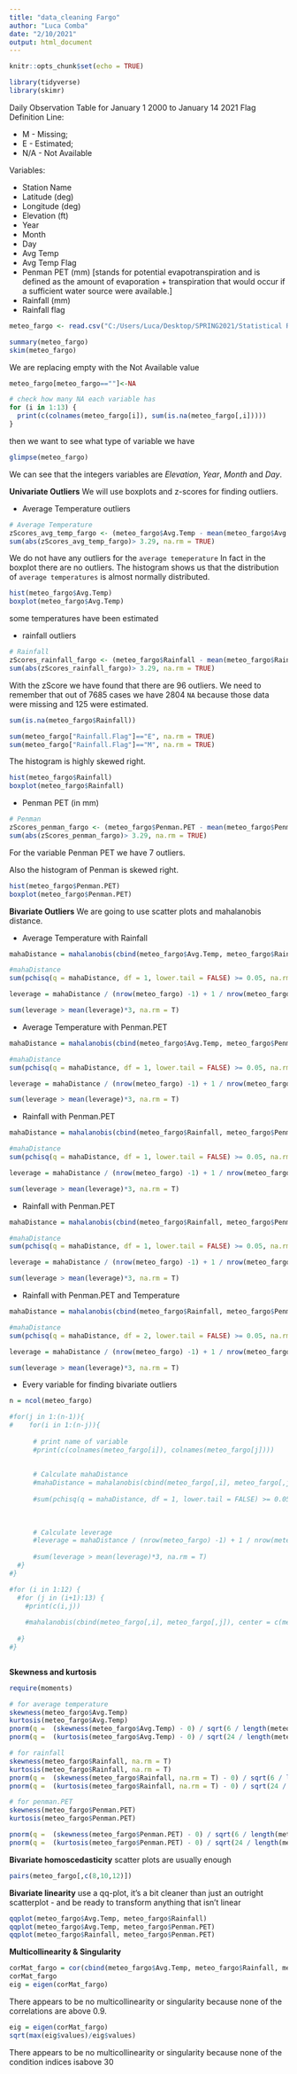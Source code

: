 ```yaml
---
title: "data_cleaning Fargo"
author: "Luca Comba"
date: "2/10/2021"
output: html_document
---
```


```r
knitr::opts_chunk$set(echo = TRUE)

library(tidyverse)
library(skimr)
```

Daily Observation Table for January 1 2000 to January 14 2021
Flag Definition Line: 

- M - Missing; 
- E - Estimated; 
- N/A - Not Available

Variables:

- Station Name
- Latitude (deg)
- Longitude (deg)
- Elevation (ft)
- Year
- Month
- Day
- Avg Temp
- Avg Temp Flag
- Penman PET (mm) [stands for potential evapotranspiration and is defined as the amount of evaporation + transpiration that would occur if a sufficient water source were available.]
- Rainfall (mm)
- Rainfall flag

```r
meteo_fargo <- read.csv("C:/Users/Luca/Desktop/SPRING2021/Statistical Research/CSV Cleaned/Meteorological Data for Fargo_cleaned.csv", encoding="UTF-8")

summary(meteo_fargo)
skim(meteo_fargo)
```


We are replacing empty with the Not Available value

```r
meteo_fargo[meteo_fargo==""]<-NA

# check how many NA each variable has
for (i in 1:13) {
  print(c(colnames(meteo_fargo[i]), sum(is.na(meteo_fargo[,i]))))
}
```

then we want to see what type of variable we have

```r
glimpse(meteo_fargo)
```

We can see that the integers variables are *Elevation*, *Year*, *Month* and *Day*.


**Univariate Outliers**
We will use boxplots and z-scores for finding outliers.

- Average Temperature outliers
```r
# Average Temperature
zScores_avg_temp_fargo <- (meteo_fargo$Avg.Temp - mean(meteo_fargo$Avg.Temp, na.rm = T)) / sd(meteo_fargo$Avg.Temp, na.rm = T)
sum(abs(zScores_avg_temp_fargo)> 3.29, na.rm = TRUE)
```
We do not have any outliers for the `average temeperature`
In fact in the boxplot there are no outliers. The histogram shows us that the distribution of `average temperatures` is almost normally distributed.
```r
hist(meteo_fargo$Avg.Temp)
boxplot(meteo_fargo$Avg.Temp)
```

some temperatures have been estimated

- rainfall outliers

```r
# Rainfall
zScores_rainfall_fargo <- (meteo_fargo$Rainfall - mean(meteo_fargo$Rainfall, na.rm = T)) / sd(meteo_fargo$Rainfall, na.rm = T)
sum(abs(zScores_rainfall_fargo)> 3.29, na.rm = TRUE)
```
With the zScore we have found that there are 96 outliers. We need to remember that out of 7685 cases we have 2804 `NA` because those data were missing and 125 were estimated.

```r
sum(is.na(meteo_fargo$Rainfall))

sum(meteo_fargo["Rainfall.Flag"]=="E", na.rm = TRUE)
sum(meteo_fargo["Rainfall.Flag"]=="M", na.rm = TRUE)
```
The histogram is highly skewed right.

```r
hist(meteo_fargo$Rainfall)
boxplot(meteo_fargo$Rainfall)
```

- Penman PET (in mm)
```r
# Penman
zScores_penman_fargo <- (meteo_fargo$Penman.PET - mean(meteo_fargo$Penman.PET, na.rm = T)) / sd(meteo_fargo$Penman.PET, na.rm = T)
sum(abs(zScores_penman_fargo)> 3.29, na.rm = TRUE)
```
For the variable Penman PET we have 7 outliers.

Also the histogram of Penman is skewed right.

```r
hist(meteo_fargo$Penman.PET)
boxplot(meteo_fargo$Penman.PET)
```

**Bivariate Outliers**
We are going to use scatter plots and mahalanobis distance.

- Average Temperature with Rainfall
```r
mahaDistance = mahalanobis(cbind(meteo_fargo$Avg.Temp, meteo_fargo$Rainfall), center = c(mean(meteo_fargo$Avg.Temp, na.rm = T), mean(meteo_fargo$Rainfall, na.rm = T)),cov = cov(cbind(meteo_fargo$Avg.Temp, meteo_fargo$Rainfall), use = "complete.obs"))

#mahaDistance
sum(pchisq(q = mahaDistance, df = 1, lower.tail = FALSE) >= 0.05, na.rm = T)

leverage = mahaDistance / (nrow(meteo_fargo) -1) + 1 / nrow(meteo_fargo)

sum(leverage > mean(leverage)*3, na.rm = T)
```
- Average Temperature with Penman.PET
```r
mahaDistance = mahalanobis(cbind(meteo_fargo$Avg.Temp, meteo_fargo$Penman.PET), center = c(mean(meteo_fargo$Avg.Temp, na.rm = T), mean(meteo_fargo$Penman.PET, na.rm = T)),cov = cov(cbind(meteo_fargo$Avg.Temp, meteo_fargo$Penman.PET), use = "complete.obs"))

#mahaDistance
sum(pchisq(q = mahaDistance, df = 1, lower.tail = FALSE) >= 0.05, na.rm = T)

leverage = mahaDistance / (nrow(meteo_fargo) -1) + 1 / nrow(meteo_fargo)

sum(leverage > mean(leverage)*3, na.rm = T)
```


- Rainfall with Penman.PET
```r
mahaDistance = mahalanobis(cbind(meteo_fargo$Rainfall, meteo_fargo$Penman.PET), center = c(mean(meteo_fargo$Rainfall, na.rm = T), mean(meteo_fargo$Penman.PET, na.rm = T)),cov = cov(cbind(meteo_fargo$Rainfall, meteo_fargo$Penman.PET), use = "complete.obs"))

#mahaDistance
sum(pchisq(q = mahaDistance, df = 1, lower.tail = FALSE) >= 0.05, na.rm = T)

leverage = mahaDistance / (nrow(meteo_fargo) -1) + 1 / nrow(meteo_fargo)

sum(leverage > mean(leverage)*3, na.rm = T)
```

- Rainfall with Penman.PET
```r
mahaDistance = mahalanobis(cbind(meteo_fargo$Rainfall, meteo_fargo$Penman.PET), center = c(mean(meteo_fargo$Rainfall, na.rm = T), mean(meteo_fargo$Penman.PET, na.rm = T)),cov = cov(cbind(meteo_fargo$Rainfall, meteo_fargo$Penman.PET), use = "complete.obs"))

#mahaDistance
sum(pchisq(q = mahaDistance, df = 1, lower.tail = FALSE) >= 0.05, na.rm = T)

leverage = mahaDistance / (nrow(meteo_fargo) -1) + 1 / nrow(meteo_fargo)

sum(leverage > mean(leverage)*3, na.rm = T)
```

- Rainfall with Penman.PET and Temperature
```r
mahaDistance = mahalanobis(cbind(meteo_fargo$Rainfall, meteo_fargo$Penman.PET, meteo_fargo$Avg.Temp), center = c(mean(meteo_fargo$Rainfall, na.rm = T), mean(meteo_fargo$Penman.PET, na.rm = T), mean(meteo_fargo$Avg.Temp, na.rm = T)),cov = cov(cbind(meteo_fargo$Rainfall, meteo_fargo$Penman.PET, meteo_fargo$Avg.Temp), use = "complete.obs"))

#mahaDistance
sum(pchisq(q = mahaDistance, df = 2, lower.tail = FALSE) >= 0.05, na.rm = T)

leverage = mahaDistance / (nrow(meteo_fargo) -1) + 1 / nrow(meteo_fargo)

sum(leverage > mean(leverage)*3, na.rm = T)
```


- Every variable for finding bivariate outliers
```r
n = ncol(meteo_fargo)

#for(j in 1:(n-1)){
#    for(i in 1:(n-j)){
    
      # print name of variable
      #print(c(colnames(meteo_fargo[i]), colnames(meteo_fargo[j])))
      
      
      # Calculate mahaDistance
      #mahaDistance = mahalanobis(cbind(meteo_fargo[,i], meteo_fargo[,j]), center = c(mean(meteo_fargo[,i], na.rm = T), mean(meteo_fargo[,j], na.rm = T)),cov = cov(cbind(meteo_fargo[,i], meteo_fargo[,j]), use = "pairwise.complete.obs"))
    
      #sum(pchisq(q = mahaDistance, df = 1, lower.tail = FALSE) >= 0.05, na.rm = T)
      
      
      
      # Calculate leverage
      #leverage = mahaDistance / (nrow(meteo_fargo) -1) + 1 / nrow(meteo_fargo)
      
      #sum(leverage > mean(leverage)*3, na.rm = T)
  #}
#}

#for (i in 1:12) {
  #for (j in (i+1):13) {
    #print(c(i,j))
    
    #mahalanobis(cbind(meteo_fargo[,i], meteo_fargo[,j]), center = c(mean(meteo_fargo[,i], na.rm = T), mean(meteo_fargo[,j], na.rm = T)),cov = cov(cbind(meteo_fargo[,i], meteo_fargo[,j]), use = "pairwise.complete.obs"))
    
  #}
#}



```


**Skewness and kurtosis**
```r
require(moments)

# for average temperature
skewness(meteo_fargo$Avg.Temp)
kurtosis(meteo_fargo$Avg.Temp)
pnorm(q =  (skewness(meteo_fargo$Avg.Temp) - 0) / sqrt(6 / length(meteo_fargo$Avg.Temp)), lower.tail = FALSE)
pnorm(q =  (kurtosis(meteo_fargo$Avg.Temp) - 0) / sqrt(24 / length(meteo_fargo$Avg.Temp)), lower.tail = FALSE)
```

```r
# for rainfall
skewness(meteo_fargo$Rainfall, na.rm = T)
kurtosis(meteo_fargo$Rainfall, na.rm = T)
pnorm(q =  (skewness(meteo_fargo$Rainfall, na.rm = T) - 0) / sqrt(6 / length(meteo_fargo$Rainfall)), lower.tail = F)
pnorm(q =  (kurtosis(meteo_fargo$Rainfall, na.rm = T) - 0) / sqrt(24 / length(meteo_fargo$Rainfall)), lower.tail = F)

```

```r
# for penman.PET
skewness(meteo_fargo$Penman.PET)
kurtosis(meteo_fargo$Penman.PET)

pnorm(q =  (skewness(meteo_fargo$Penman.PET) - 0) / sqrt(6 / length(meteo_fargo$Penman.PET)), lower.tail = FALSE)
pnorm(q =  (kurtosis(meteo_fargo$Penman.PET) - 0) / sqrt(24 / length(meteo_fargo$Penman.PET)), lower.tail = FALSE)
```

**Bivariate homoscedasticity**
scatter plots are usually enough

```r
pairs(meteo_fargo[,c(8,10,12)])
```

**Bivariate linearity**
use a qq-plot, it's a bit cleaner than just an outright scatterplot - and be ready to transform anything that isn't linear
```r
qqplot(meteo_fargo$Avg.Temp, meteo_fargo$Rainfall)
qqplot(meteo_fargo$Avg.Temp, meteo_fargo$Penman.PET)
qqplot(meteo_fargo$Rainfall, meteo_fargo$Penman.PET)
```

**Multicollinearity & Singularity**
```r
corMat_fargo = cor(cbind(meteo_fargo$Avg.Temp, meteo_fargo$Rainfall, meteo_fargo$Penman.PET), use = "complete.obs")
corMat_fargo
eig = eigen(corMat_fargo)
```
There appears to be no multicollinearity or singularity because none of the correlations are above 0.9.

```r
eig = eigen(corMat_fargo)
sqrt(max(eig$values)/eig$values)
```
There appears to be no multicollinearity or singularity because none of the condition indices isabove 30


